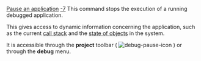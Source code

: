 [[Property:title|Pause an application]]
[[Property:weight|-7]]
This command stops the execution of a running debugged application.

This gives access to dynamic information concerning the application, such as the current [[Callstack tool: Introduction|call stack]]  and the [[Objects tool: Introduction|state of objects]]  in the system. 

It is accessible through the '''project''' toolbar (  [[Image:debug-pause-icon]]  ) or through the '''debug''' menu. 

{{seealso| '''See Also''' <br/>
[[Eiffel Debugger Execution: Introduction|Execution commands]]  }}




